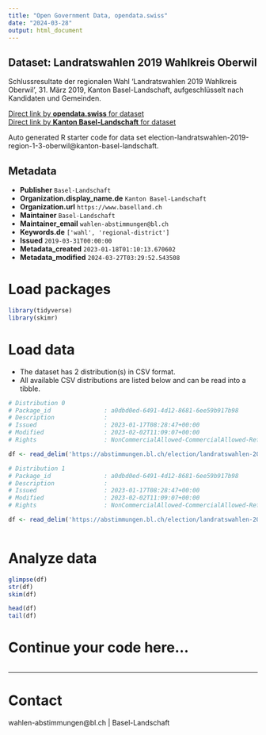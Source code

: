 ```yaml
---
title: "Open Government Data, opendata.swiss"
date: "2024-03-28"
output: html_document
---
```


## Dataset: Landratswahlen 2019 Wahlkreis Oberwil

Schlussresultate der regionalen Wahl 'Landratswahlen 2019 Wahlkreis Oberwil', 31. März 2019, Kanton Basel-Landschaft, aufgeschlüsselt nach Kandidaten und Gemeinden.

[Direct link by **opendata.swiss** for dataset](https://opendata.swiss/de/dataset/landratswahlen-2019-wahlkreis-oberwil)<br>
[Direct link by **Kanton Basel-Landschaft** for dataset](https://abstimmungen.bl.ch/election/landratswahlen-2019-region-1-3-oberwil/data)

Auto generated R starter code for data set election-landratswahlen-2019-region-1-3-oberwil@kanton-basel-landschaft.

## Metadata

- **Publisher** `Basel-Landschaft`
- **Organization.display_name.de** `Kanton Basel-Landschaft`
- **Organization.url** `https://www.baselland.ch`
- **Maintainer** `Basel-Landschaft`
- **Maintainer_email** `wahlen-abstimmungen@bl.ch`
- **Keywords.de** `['wahl', 'regional-district']`
- **Issued** `2019-03-31T00:00:00`
- **Metadata_created** `2023-01-18T01:10:13.670602`
- **Metadata_modified** `2024-03-27T03:29:52.543508`


# Load packages

```r

library(tidyverse)
library(skimr)

```

# Load data

-   The dataset has 2 distribution(s) in CSV format.
-   All available CSV distributions are listed below and can be read into a tibble.

```r

# Distribution 0
# Package_id               : a0dbd0ed-6491-4d12-8681-6ee59b917b98
# Description              : 
# Issued                   : 2023-01-17T08:28:47+00:00
# Modified                 : 2023-02-02T11:09:07+00:00
# Rights                   : NonCommercialAllowed-CommercialAllowed-ReferenceRequired

df <- read_delim('https://abstimmungen.bl.ch/election/landratswahlen-2019-region-1-3-oberwil/data-csv')

# Distribution 1
# Package_id               : a0dbd0ed-6491-4d12-8681-6ee59b917b98
# Description              : 
# Issued                   : 2023-01-17T08:28:47+00:00
# Modified                 : 2023-02-02T11:09:07+00:00
# Rights                   : NonCommercialAllowed-CommercialAllowed-ReferenceRequired

df <- read_delim('https://abstimmungen.bl.ch/election/landratswahlen-2019-region-1-3-oberwil/data-parties-csv')



```

# Analyze data

```r

glimpse(df)
str(df)
skim(df)

head(df)
tail(df)

```

# Continue your code here...

```r

```

------------------------------------------------------------------------

# Contact

wahlen-abstimmungen@bl.ch | Basel-Landschaft
